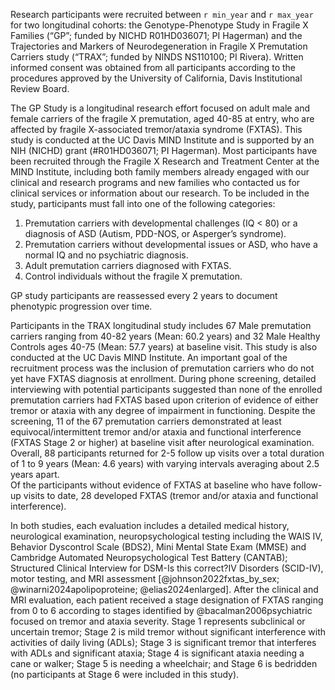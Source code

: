 Research participants were recruited between `r min_year` and `r max_year`
for two longitudinal cohorts:
the Genotype-Phenotype Study in Fragile X Families
("GP"; funded by NICHD R01HD036071; PI Hagerman) and
the Trajectories and Markers of Neurodegeneration
in Fragile X Premutation Carriers study
("TRAX"; funded by NINDS NS110100; PI Rivera).
Written informed consent was obtained from all participants 
according to the procedures approved by the 
University of California, Davis Institutional Review Board.

The GP Study is a longitudinal research effort 
focused on adult male and female carriers of the fragile X premutation, 
aged 40-85 at entry, 
who are affected by fragile X-associated tremor/ataxia syndrome (FXTAS). 
This study is conducted at the UC Davis MIND Institute 
and is supported by an NIH (NICHD) grant (#R01HD036071; PI Hagerman). 
Most participants have been recruited 
through the Fragile X Research and Treatment Center at the MIND Institute, 
including 
both family members already engaged with our clinical and research programs 
and new families 
who contacted us for clinical services or information about our research.
To be included in the study, 
participants must fall into one of the following categories:

1.	Premutation carriers with developmental challenges (IQ < 80) 
or a diagnosis of ASD (Autism, PDD-NOS, or Asperger’s syndrome).
2.	Premutation carriers without developmental issues or ASD, 
who have a normal IQ and no psychiatric diagnosis.
3.	Adult premutation carriers diagnosed with FXTAS.
4.	Control individuals without the fragile X premutation.

GP study participants are reassessed every 2 years
to document phenotypic progression over time.

Participants in the TRAX longitudinal study includes 
67 Male premutation carriers ranging from 40-82 years (Mean: 60.2 years) 
and 32 Male Healthy Controls ages 40-75 (Mean: 57.7 years) at baseline visit. 
This study is also conducted at the UC Davis MIND Institute. 
An important goal of the recruitment process was 
the inclusion of premutation carriers 
who do not yet have FXTAS diagnosis at enrollment. 
During phone screening, detailed interviewing with potential participants 
suggested than none of the enrolled premutation carriers had FXTAS 
based upon criterion of evidence of either tremor or ataxia 
with any degree of impairment in functioning. 
Despite the screening, 
11 of the 67 premutation carriers demonstrated 
at least equivocal/intermittent tremor and/or ataxia and 
functional interference (FXTAS Stage 2 or higher) at baseline visit
after neurological examination. 
Overall, 88 participants returned for 2-5 follow up visits 
over a total duration of 1 to 9 years (Mean: 4.6 years) 
with varying intervals averaging about 2.5 years apart.  
Of the participants without evidence of FXTAS at baseline 
who have follow-up visits to date, 
28 developed FXTAS 
(tremor and/or ataxia and functional interference).

In both studies, 
each evaluation includes 
a detailed medical history, 
neurological examination, 
neuropsychological testing including the 
WAIS IV, 
Behavior Dyscontrol Scale (BDS2), 
Mini Mental State Exam (MMSE) and 
Cambridge Automated Neuropsychological Test Battery (CANTAB); 
Structured Clinical Interview for 
DSM-[Is this correct?]{.comment-start author="Ezra Morrison"}IV[]{.comment-end} 
Disorders 
(SCID-IV), 
motor testing, 
and MRI assessment 
[@johnson2022fxtas_by_sex; 
@winarni2024apolipoproteine; 
@elias2024enlarged].
After the clinical and MRI evaluation,
each patient received a stage designation of FXTAS ranging from 0 to 6 
according to stages identified by @bacalman2006psychiatric  
focused on tremor and ataxia severity. 
Stage 1 represents subclinical or uncertain tremor; 
Stage 2 is mild tremor without significant interference with 
activities of daily living (ADLs); 
Stage 3 is significant tremor that interferes with ADLs and significant ataxia; 
Stage 4 is significant ataxia needing a cane or walker;
Stage 5 is needing a wheelchair;
and Stage 6 is bedridden
(no participants at Stage 6 were included in this study).
